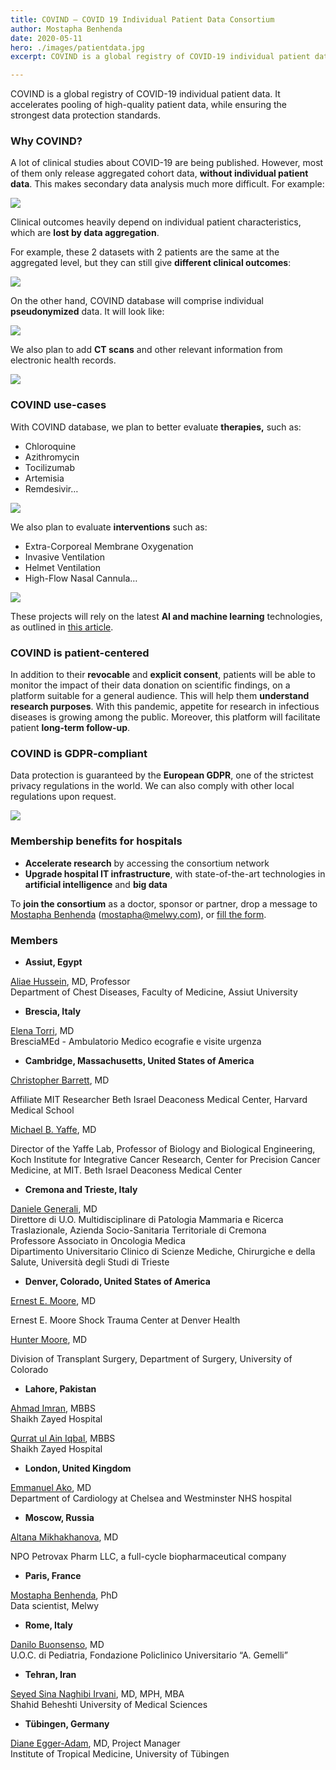 ```yaml
---
title: COVIND — COVID 19 Individual Patient Data Consortium
author: Mostapha Benhenda
date: 2020-05-11
hero: ./images/patientdata.jpg
excerpt: COVIND is a global registry of COVID-19 individual patient data. It accelerates pooling of high-quality patient data

---
```

COVIND is a global registry of COVID-19 individual patient data. It accelerates pooling of high-quality patient data, while ensuring the strongest data protection standards.

### Why COVIND?

A lot of clinical studies about COVID-19 are being published. However, most of them only release aggregated cohort data, **without individual patient data**. This makes secondary data analysis much more difficult. For example:

![](https://cdn-images-1.medium.com/max/800/0*KKABcTknxp0WihAp.jpeg)

Clinical outcomes heavily depend on individual patient characteristics, which are **lost by data aggregation**.

For example, these 2 datasets with 2 patients are the same at the aggregated level, but they can still give **different clinical outcomes**:

![](https://cdn-images-1.medium.com/max/800/0*MCUaDhqA4bykMy-n.jpeg)

On the other hand, COVIND database will comprise individual **pseudonymized** data. It will look like:

![](https://cdn-images-1.medium.com/max/800/0*XkDsk47BPG_Sa0b5.jpeg)

We also plan to add **CT scans** and other relevant information from electronic health records.

![](https://cdn-images-1.medium.com/max/800/0*hxwM-EDIT2oJZNQ9.jpeg)

### COVIND use-cases

With COVIND database, we plan to better evaluate **therapies,** such as:

-   Chloroquine
-   Azithromycin
-   Tocilizumab
-   Artemisia
-   Remdesivir…

![](https://cdn-images-1.medium.com/max/800/0*r9tlm0we3tp8D4mi.jpeg)

We also plan to evaluate **interventions** such as:

-   Extra-Corporeal Membrane Oxygenation
-   Invasive Ventilation
-   Helmet Ventilation
-   High-Flow Nasal Cannula…

![](https://cdn-images-1.medium.com/max/800/0*1L0QA4yahpL8s9EK.jpeg)

These projects will rely on the latest **AI and machine learning** technologies, as outlined in [this article](https://melwy.com/blog/coronavirus-therapeutics-real-world-evidence-with-ai-can-deliver-results-faster).

### COVIND is patient-centered

In addition to their **revocable** and **explicit consent**, patients will be able to monitor the impact of their data donation on scientific findings, on a platform suitable for a general audience. This will help them **understand research purposes**. With this pandemic, appetite for research in infectious diseases is growing among the public. Moreover, this platform will facilitate patient **long-term follow-up**.

### COVIND is GDPR-compliant

Data protection is guaranteed by the **European GDPR**, one of the strictest privacy regulations in the world. We can also comply with other local regulations upon request.

![](https://cdn-images-1.medium.com/max/800/0*gndx6f9-lnffSWeN.png)

### Membership benefits for hospitals

-   **Accelerate research** by accessing the consortium network
-   **Upgrade hospital IT infrastructure**, with state-of-the-art technologies in **artificial intelligence** and **big data**

To **join the consortium** as a doctor, sponsor or partner, drop a message to [Mostapha Benhenda](mailto:mostapha@melwy.com) (mostapha@melwy.com), or [fill the form](https://forms.gle/rbYXpWbe2gJ7bUZ48).

### Members

-   **Assiut, Egypt**

[Aliae Hussein](http://www.aun.edu.eg/membercv.php?M_ID=2016), MD, Professor  
Department of Chest Diseases, Faculty of Medicine, Assiut University

-   **Brescia, Italy**

[Elena Torri](https://www.bresciamed.com/dott-ssa-elena-torri/), MD  
BresciaMEd - Ambulatorio Medico ecografie e visite urgenza


-   **Cambridge, Massachusetts, United States of America**

[Christopher Barrett](https://yaffelab.mit.edu/people/current), MD

Affiliate MIT Researcher
Beth Israel Deaconess Medical Center, Harvard Medical School

  

[Michael B. Yaffe](https://yaffelab.mit.edu/people/pi), MD

Director of the Yaffe Lab, Professor of Biology and Biological Engineering, Koch Institute for Integrative Cancer Research, Center for Precision Cancer Medicine, at MIT.
Beth Israel Deaconess Medical Center



-   **Cremona and Trieste, Italy**

[Daniele Generali](https://www.centromedicoimetre60.it/daniele-generali/), MD  
Direttore di U.O. Multidisciplinare di Patologia Mammaria e Ricerca Traslazionale, Azienda Socio-Sanitaria Territoriale di Cremona  
Professore Associato in Oncologia Medica  
Dipartimento Universitario Clinico di Scienze Mediche, Chirurgiche e della Salute, Università degli Studi di Trieste


-   **Denver, Colorado, United States of America**

[Ernest E. Moore](https://www.denverhealth.org/provider-directory/m/moore-ernest-e), MD

Ernest E. Moore Shock Trauma Center at Denver Health

[Hunter Moore](https://scholar.google.com/citations?user=4uU5DugAAAAJ&hl=en), MD

Division of Transplant Surgery, Department of Surgery, University of Colorado



-   **Lahore, Pakistan**

[Ahmad Imran](https://www.szmc.org.pk/), MBBS  
Shaikh Zayed Hospital

[Qurrat ul Ain Iqbal](https://www.szmc.org.pk/), MBBS  
Shaikh Zayed Hospital

-   **London, United Kingdom**

[Emmanuel Ako](https://www.nhs.uk/profiles/consultant/6130031), MD  
Department of Cardiology at Chelsea and Westminster NHS hospital


-   **Moscow, Russia**

[Altana Mikhakhanova](http://petrovax.com/medication/catalog/polyoxydonium/), MD

NPO Petrovax Pharm LLC, a full-cycle biopharmaceutical company


-   **Paris, France**

[Mostapha Benhenda](https://melwy.com/), PhD  
Data scientist, Melwy

-   **Rome, Italy**

[Danilo Buonsenso](https://www.policlinicogemelli.it/en/doctors/dott-danilo-buonsenso/), MD  
U.O.C. di Pediatria, Fondazione Policlinico Universitario “A. Gemelli”

-   **Tehran, Iran**

[Seyed Sina Naghibi Irvani](https://research.sbmu.ac.ir/webdocument/load.action?webdocument_code=8000&masterCode=66035435), MD, MPH, MBA  
Shahid Beheshti University of Medical Sciences

-   **Tübingen, Germany**

[Diane Egger-Adam](https://www.medizin.uni-tuebingen.de/de/covid-19-studie), MD, Project Manager  
Institute of Tropical Medicine, University of Tübingen

